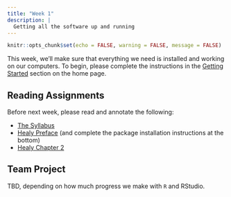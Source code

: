 ```yaml
---
title: "Week 1"
description: |
  Getting all the software up and running
---
```


```r
knitr::opts_chunk$set(echo = FALSE, warning = FALSE, message = FALSE)
```

This week, we'll make sure that everything we need is installed and working on our computers. To begin, please complete the instructions in the [Getting Started](index.html#getting-started) section on the home page.

## Reading Assignments

Before next week, please read and annotate the following:

- [The Syllabus](syllabus/POLS-3230-syllabus.pdf)
- [Healy Preface](https://socviz.co/index.html#preface) (and complete the package installation instructions at the bottom)
- [Healy Chapter 2](https://socviz.co/gettingstarted.html#gettingstarted)

## Team Project

TBD, depending on how much progress we make with `R` and RStudio.